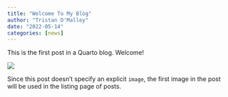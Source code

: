 ```yaml
---
title: "Welcome To My Blog"
author: "Tristan O'Malley"
date: "2022-05-14"
categories: [news]
---
```


This is the first post in a Quarto blog. Welcome!

![](thumbnail.jpg)

Since this post doesn't specify an explicit `image`, the first image in the post will be used in the listing page of posts.
